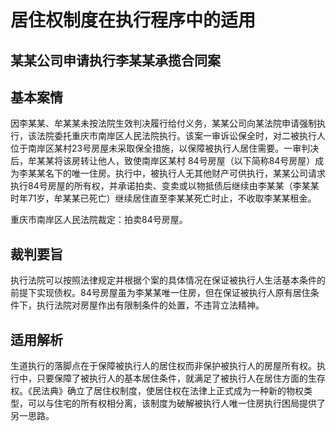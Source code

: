 # 居住权制度在执行程序中的适用

  

## 某某公司申请执行李某某承揽合同案

## 基本案情

因李某某、牟某某未按法院生效判决履行给付义务，某某公司向某法院申请强制执行，该法院委托重庆市南岸区人民法院执行。该案一审诉讼保全时，对二被执行人位于南岸区某村23号房屋未采取保全措施，以保障被执行人居住需要。一审判决后，牟某某将该房转让他人，致使南岸区某村 84号房屋（以下简称84号房屋）成为李某某名下的唯一住房。执行中，被执行人无其他财产可供执行，某某公司请求执行84号房屋的所有权，并承诺拍卖、变卖或以物抵债后继续由李某某（李某某时年71岁，牟某某已死亡）继续居住直至李某某死亡时止，不收取李某某租金。

重庆市南岸区人民法院裁定：拍卖84号房屋。

## 裁判要旨

执行法院可以按照法律规定并根据个案的具体情况在保证被执行人生活基本条件的前提下实现债权。84号房屋虽为李某某唯一住房，但在保证被执行人原有居住条件下，执行法院对房屋作出有限制条件的处置，不违背立法精神。

## 适用解析

生道执行的落脚点在于保障被执行人的居住权而非保护被执行人的房屋所有权。执行中，只要保障了被执行人的基本居住条件，就满足了被执行人在居住方面的生存权。《民法典》确立了居住权制度，使居住权在法律上正式成为一种新的物权类型，可以与住宅的所有权相分离，该制度为破解被执行人唯一住房执行困局提供了另一思路。